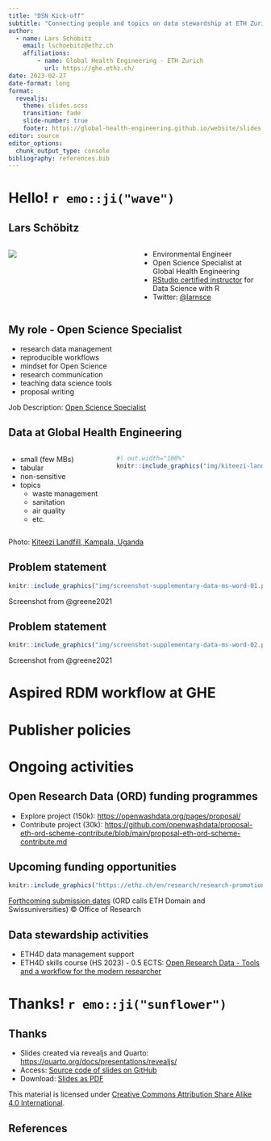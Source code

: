 ```yaml
---
title: "DSN Kick-off"
subtitle: "Connecting people and topics on data stewardship at ETH Zurich"
author: 
  - name: Lars Schöbitz
    email: lschoebitz@ethz.ch
    affiliations:
        - name: Global Health Engineering - ETH Zurich
          url: https://ghe.ethz.ch/
date: 2023-02-27
date-format: long
format: 
  revealjs: 
    theme: slides.scss
    transition: fade
    slide-number: true
    footer: https://global-health-engineering.github.io/website/slides.html
editor: source
editor_options: 
  chunk_output_type: console
bibliography: references.bib
---
```


<script defer data-domain="global-health-engineering.github.io/website" src="https://plausible.io/js/script.js"></script>

# Hello! `r emo::ji("wave")` {background-color="#0F4C81"}

## Lars Schöbitz

::: columns
::: {.column width="50%"}
![](img/lars_schoebitz_profile_photo.jpg){fig-alt="Headshot of Lars Schöbitz" fig-align="center"}
:::

::: {.column width="50%"}
-   Environmental Engineer\
-   Open Science Specialist at Global Health Engineering
-   [RStudio certified instructor](https://education.rstudio.com/trainers/) for Data Science with R
-   Twitter: [\@larnsce](https://twitter.com/larnsce)
:::
:::

## My role - **Open Science Specialist**

-   research data management
-   reproducible workflows
-   mindset for Open Science
-   research communication
-   teaching data science tools
-   proposal writing

::: footer
Job Description: [Open Science Specialist](https://github.com/Global-Health-Engineering/job-descriptions/blob/main/open-science-specialist/README.md)
:::

## Data at Global Health Engineering

::: columns
::: {.column width="40%"}
-   small (few MBs)
-   tabular
-   non-sensitive
-   topics
    -   waste management
    -   sanitation
    -   air quality
    -   etc.
:::

::: {.column width="60%"}
```r
#| out.width="100%"
knitr::include_graphics("img/kiteezi-landfill-kampala-uganda.jpg")
```
:::
:::

::: footer
Photo: [Kiteezi Landfill, Kampala, Uganda](https://www.flickr.com/photos/110829077@N08/15704065265/in/album-72157649056083306/)
:::

## Problem statement

```r
knitr::include_graphics("img/screenshot-supplementary-data-ms-word-01.png")
```

::: footer
Screenshot from @greene2021
:::

## Problem statement

```r
knitr::include_graphics("img/screenshot-supplementary-data-ms-word-02.png")
```

::: footer
Screenshot from @greene2021
:::

# Aspired RDM workflow at GHE {background-color="#0F4C81"}

##  {background-image="img/ghe-rdm-workflow-01.drawio.svg" background-size="1400px"}

##  {background-image="img/ghe-rdm-workflow-02.drawio.svg" background-size="1400px"}

##  {background-image="img/ghe-rdm-workflow-03.drawio.svg" background-size="1400px"}

##  {background-image="img/ghe-rdm-workflow-04.drawio.svg" background-size="1400px"}

##  {background-image="img/ghe-rdm-workflow-05.drawio.svg" background-size="1400px"}

##  {background-image="img/ghe-rdm-workflow-06.drawio.svg" background-size="1400px"}

##  {background-image="img/ghe-rdm-workflow-07.drawio.svg" background-size="1400px"}

##  {background-image="img/ghe-rdm-workflow-08.drawio.svg" background-size="1400px"}

##  {background-image="img/ghe-rdm-workflow-09.drawio.svg" background-size="1400px"}

##  {background-image="img/ghe-rdm-workflow-10.drawio.svg" background-size="1400px"}

##  {background-image="img/ghe-rdm-workflow-11.drawio.svg" background-size="1400px"}

##  {background-image="img/ghe-rdm-workflow-12.drawio.svg" background-size="1400px"}

# Publisher policies

##  {background-image="img/publisher-policies-01.drawio.svg" background-size="1400px"}

##  {background-image="img/publisher-policies-02.drawio.svg" background-size="1400px"}

##  {background-image="img/publisher-policies-03.drawio.svg" background-size="1400px"}

##  {background-image="img/publisher-policies-04.drawio.svg" background-size="1400px"}

##  {background-image="img/publisher-policies-05.drawio.svg" background-size="1400px"}

##  {background-image="img/publisher-policies-06.drawio.svg" background-size="1400px"}

##  {background-image="img/publisher-policies-07.drawio.svg" background-size="1400px"}

# Ongoing activities {background-color="#0F4C81"}

## Open Research Data (ORD) funding programmes

-   Explore project (150k): <https://openwashdata.org/pages/proposal/>
-   Contribute project (30k): <https://github.com/openwashdata/proposal-eth-ord-scheme-contribute/blob/main/proposal-eth-ord-scheme-contribute.md>

## Upcoming funding opportunities

```r
knitr::include_graphics("https://ethz.ch/en/research/research-promotion/open-research-data--ord--funding-programmes/_jcr_content/par/image/image.imageformat.lightbox.276083994.jpg")
```

::: footer
[Forthcoming submission dates](https://ethz.ch/en/research/research-promotion/open-research-data--ord--funding-programmes.html) (ORD calls ETH Domain and Swissuniversities) © Office of Research
:::

## Data stewardship activities

-   ETH4D data management support
-   ETH4D skills course (HS 2023) - 0.5 ECTS: [Open Research Data - Tools and a workflow for the modern researcher](https://github.com/Global-Health-Engineering/eth-data-stewardship/blob/main/workshops/eth4d-skills-course-rdm.md)

# Thanks! `r emo::ji("sunflower")`  {background-color="#0F4C81"}

## Thanks

- Slides created via revealjs and Quarto: [https://quarto.org/docs/presentations/revealjs/](https://quarto.org/docs/presentations/revealjs/)
- Access: [Source code of slides on GitHub](https://github.com/Global-Health-Engineering/website/blob/main/slides/eth-dsn-meeting-01.qmd)
- Download: [Slides as PDF](https://github.com/Global-Health-Engineering/website/raw/main/slides/eth-dsn-meeting-01.pdf)
  
This material is licensed under [Creative Commons Attribution Share Alike 4.0 International](https://creativecommons.org/licenses/by-sa/4.0/). 

## References
